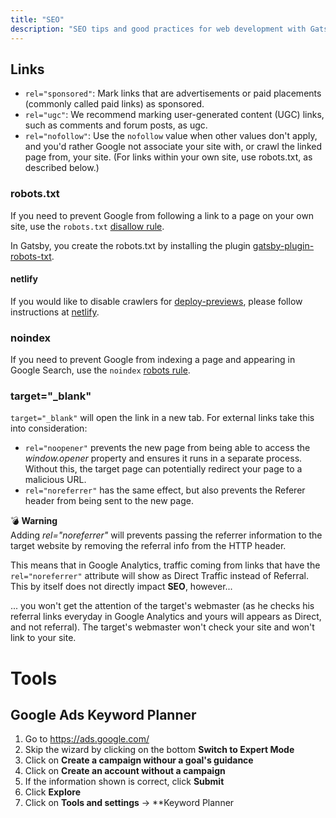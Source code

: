 ```yaml
---
title: "SEO"
description: "SEO tips and good practices for web development with Gatsby"
---
```


## Links

- `rel="sponsored"`: Mark links that are advertisements or paid placements (commonly called paid links) as sponsored.
- `rel="ugc"`: We recommend marking user-generated content (UGC) links, such as comments and forum posts, as ugc.
- `rel="nofollow"`: Use the `nofollow` value when other values don't apply, and you'd rather Google not associate your site with, or crawl the linked page from, your site. (For links within your own site, use robots.txt, as described below.)

### robots.txt

If you need to prevent Google from following a link to a page on your own site, use the `robots.txt` <a href="https://support.google.com/webmasters/answer/6062596" target="_blank">disallow rule</a>.

In Gatsby, you create the robots.txt by installing the plugin <a href="https://www.gatsbyjs.org/packages/gatsby-plugin-robots-txt" target="_blank">gatsby-plugin-robots-txt</a>.

#### netlify

If you would like to disable crawlers for <a href="https://www.netlify.com/blog/2016/07/20/introducing-deploy-previews-in-netlify" target="_blank">deploy-previews</a>, please follow instructions at <a href="https://www.gatsbyjs.org/packages/gatsby-plugin-robots-txt/#netlify" target="_blank">netlify</a>.

### noindex

If you need to prevent Google from indexing a page and appearing in Google Search, use the `noindex` <a href="https://support.google.com/webmasters/answer/93710" target="_blank">robots rule</a>.  

### target="_blank"

`target="_blank"` will open the link in a new tab. For external links take this into consideration:

- `rel="noopener"` prevents the new page from being able to access the 
*window.opener* property and ensures it runs in a separate process. 
Without this, the target page can potentially redirect your page to a malicious URL.
- `rel="noreferrer"` has the same effect, but also prevents the Referer 
header from being sent to the new page.

<Message variant='warning'>
  💣 <b>Warning</b> <br/>
  Adding <i>rel="noreferrer"</i> will prevents passing the referrer information to the target website by removing the referral info from the HTTP header.
</Message>

This means that in Google Analytics, traffic coming from links that have the `rel="noreferrer"` attribute will show as Direct Traffic instead of Referral. This by itself does not directly impact <strong>SEO</strong>, however...

<Message variant='info'>
  ... you won't get the attention of the target's webmaster (as he checks his referral links everyday in Google Analytics and yours will appears as Direct, and not referral). The target's webmaster won't check your site and won't link to your site.
</Message>


# Tools

## Google Ads Keyword Planner

1. Go to https://ads.google.com/
2. Skip the wizard by clicking on the bottom **Switch to Expert Mode**
3. Click on **Create a campaign withour a goal's guidance**
4. Click on **Create an account without a campaign**
5. If the information shown is correct, click **Submit**
6. Click **Explore**
7. Click on **Tools and settings** -\> **Keyword Planner
